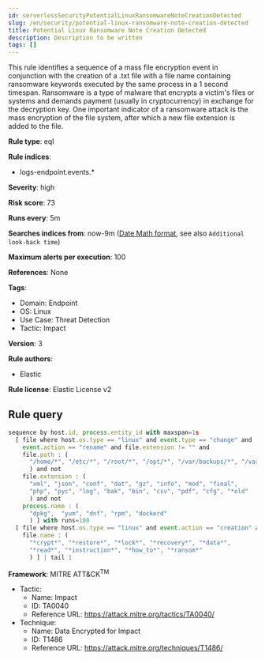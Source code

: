 ```yaml
---
id: serverlessSecurityPotentialLinuxRansomwareNoteCreationDetected
slug: /en/security/potential-linux-ransomware-note-creation-detected
title: Potential Linux Ransomware Note Creation Detected
description: Description to be written
tags: []
---
```


<div id="potential-linux-ransomware-note-creation-detected"></div>

This rule identifies a sequence of a mass file encryption event in conjunction with the creation of a .txt file with a file name containing ransomware keywords executed by the same process in a 1 second timespan. Ransomware is a type of malware that encrypts a victim's files or systems and demands payment (usually in cryptocurrency) in exchange for the decryption key. One important indicator of a ransomware attack is the mass encryption of the file system, after which a new file extension is added to the file.

**Rule type**: eql

**Rule indices**: 

* logs-endpoint.events.*

**Severity**: high

**Risk score**: 73

**Runs every**: 5m

**Searches indices from**: now-9m ([Date Math format](((ref))/common-options.html#date-math), see also <DocLink id="serverlessSecurityRulesUiCreate" section="set-the-rules-schedule">`Additional look-back time`</DocLink>)

**Maximum alerts per execution**: 100

**References**: None

**Tags**: 

* Domain: Endpoint
* OS: Linux
* Use Case: Threat Detection
* Tactic: Impact

**Version**: 3

**Rule authors**: 

* Elastic

**Rule license**: Elastic License v2

## Rule query

```js
sequence by host.id, process.entity_id with maxspan=1s 
  [ file where host.os.type == "linux" and event.type == "change" and
    event.action == "rename" and file.extension != "" and 
    file.path : (
      "/home/*", "/etc/*", "/root/*", "/opt/*", "/var/backups/*", "/var/lib/log/*"
      ) and not 
    file.extension : (
      "xml", "json", "conf", "dat", "gz", "info", "mod", "final",
      "php", "pyc", "log", "bak", "bin", "csv", "pdf", "cfg", "*old"
      ) and not 
    process.name : (
      "dpkg",  "yum", "dnf", "rpm", "dockerd"
      ) ] with runs=100
  [ file where host.os.type == "linux" and event.action == "creation" and file.extension == "txt" and 
    file.name : (
      "*crypt*", "*restore*", "*lock*", "*recovery*", "*data*", 
      "*read*", "*instruction*", "*how_to*", "*ransom*"
      ) ] | tail 1

```

**Framework**: MITRE ATT&CK<sup>TM</sup>

* Tactic:
    * Name: Impact
    * ID: TA0040
    * Reference URL: https://attack.mitre.org/tactics/TA0040/
* Technique:
    * Name: Data Encrypted for Impact
    * ID: T1486
    * Reference URL: https://attack.mitre.org/techniques/T1486/

